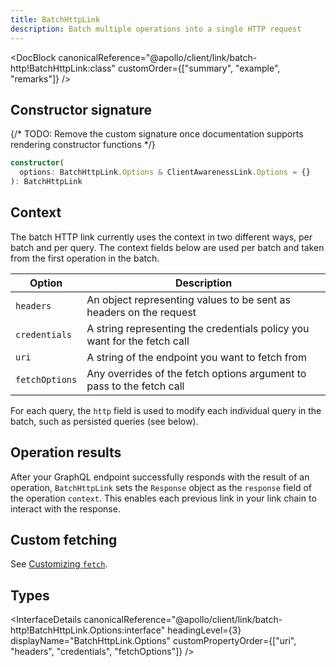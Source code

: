```yaml
---
title: BatchHttpLink
description: Batch multiple operations into a single HTTP request
---
```


<DocBlock
  canonicalReference="@apollo/client/link/batch-http!BatchHttpLink:class"
  customOrder={["summary", "example", "remarks"]}
/>

## Constructor signature

{/* TODO: Remove the custom signature once documentation supports rendering constructor functions */}

```ts
constructor(
  options: BatchHttpLink.Options & ClientAwarenessLink.Options = {}
): BatchHttpLink
```

## Context

The batch HTTP link currently uses the context in two different ways, per batch and per query. The context fields below are used per batch and taken from the first operation in the batch.

| Option         | Description                                                              |
| -------------- | ------------------------------------------------------------------------ |
| `headers`      | An object representing values to be sent as headers on the request       |
| `credentials`  | A string representing the credentials policy you want for the fetch call |
| `uri`          | A string of the endpoint you want to fetch from                          |
| `fetchOptions` | Any overrides of the fetch options argument to pass to the fetch call    |

For each query, the `http` field is used to modify each individual query in the batch, such as persisted queries (see below).

## Operation results

After your GraphQL endpoint successfully responds with the result of an operation, `BatchHttpLink` sets the `Response` object as the `response` field of the operation `context`. This enables each previous link in your link chain to interact with the response.

## Custom fetching

See [Customizing `fetch`](apollo-link-http/#customizing-fetch).

## Types

<InterfaceDetails
  canonicalReference="@apollo/client/link/batch-http!BatchHttpLink.Options:interface"
  headingLevel={3}
  displayName="BatchHttpLink.Options"
  customPropertyOrder={["uri", "headers", "credentials", "fetchOptions"]}
/>

<InterfaceDetails
  canonicalReference="@apollo/client/link/batch-http!BatchHttpLink.ContextOptions:interface"
  headingLevel={3}
  displayName="BatchHttpLink.ContextOptions"
/>
